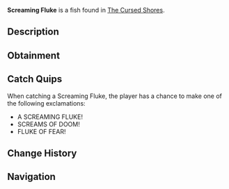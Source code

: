 {{FishInfobox
|image          = Screaming Fluke.png
|rarity         = Legendary
|sea            = Second Sea
|location       = [[The Cursed Shores]]
|sublocation    = 
|sources        = Fishing Rod
|radar_location = 
|prog_speed     = -75
|xp             = 2500
|weather        = Windy
|time           = Night
|season         = Autumn
|bait           = Mist Worms
|base_weight    = 19.2
|base_value     = 2000
|weight_range   = 11.2
|base_chance    = 25
|base_resil     = 7
}}
'''Screaming Fluke''' is a {{Rarity|Legendary}} fish found in [[The Cursed Shores]].

== Description ==
{{Description|A deafening horror that shatters the silence of the deep.|Bestiary Entry}}

== Obtainment ==
{{Description|It wails where the waters tremble.|Bestiary Hint}}
{{Fish Availability|
The Cursed Shores
|top_rods      = 
Krampus's Rod\57014.46\92878.9;
Free Spirit Rod\56887.28\165994.59;
Magma Rod\50511.21\82285.41;
Egg Rod\46662.67\152878.36;
Plastic Rod\44197.31\71999.73;
Frostfire Rod\31804.65\63306.67;
Verdant Shear Rod\43398.21\143339.88;
Great Dreamer Rod\43284.79\140829.37;
Blazebringer Rod\43758.01\140445.68;
Fischer's Rod\31976.06\75579.06;
Fast Rod\24159.69\57104.18;
Trident Rod\36808.56\114760.25;
Seraphic Rod\32343.44\105965.05;
Ethereal Prism Rod\31774.78\100974.26;
No-Life Rod\30522.1\95535.98;
Challenger's Rod\30389.36\96287.9;
Rod Of The Forgotten Fang\28746.89\94178.85;
Rod Of The Exalted One\27892.8\90131.24;
Rod Of The Depths\26579.96\85989.74;
Depthseeker Rod\26500.04\76236.82;
Volcanic Rod\25379.51\76603.26;
Avalanche Rod\25373.1\72647.04;
Steady Rod\25292.79\64435.69;
Zeus Rod\24868.13\75059.76
|recommended   = Free Spirit Rod
}}

== Catch Quips ==
When catching a Screaming Fluke, the player has a chance to make one of the following exclamations:
* A SCREAMING FLUKE!
* SCREAMS OF DOOM!
* FLUKE OF FEAR!

== Change History ==
{{Change History|{{subst:Current Version}}}}

== Navigation ==
{{Fish Navbox|The Cursed Shores}}